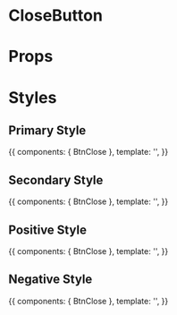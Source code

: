 
<Meta title="Button/Close" Component={BtnClose} />

# CloseButton

<Preview>
   <Story id="btnClose" height="60px" />
</Preview>

# Props

<Props of={BtnClose} />

# Styles

## Primary Style

<Story name="primary" height="60px">
   {{
      components: { BtnClose },
      template: '<btn-close name="primary" className="primary" :useDiv="false" :isLoading="false" />',
   }}
</Story>

## Secondary Style

<Story name="secondary" height="60px">
   {{
      components: { BtnClose },
      template: '<btn-close name="secondary" className="secondary" :useDiv="false" :isLoading="false" />',
   }}
</Story>

## Positive Style

<Story name="positive" height="60px">
   {{
      components: { BtnClose },
      template: '<btn-close name="positive" className="positive" :useDiv="false" :isLoading="false" />',
   }}
</Story>

## Negative Style

<Story name="negative" height="60px">
   {{
      components: { BtnClose },
      template: '<btn-close name="negative" className="negative" :useDiv="false" :isLoading="false" />',
   }}
</Story>
